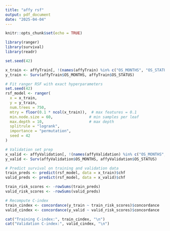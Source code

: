 ```yaml
---
title: "affy rsf"
output: pdf_document
date: "2025-04-04"
---
```


```r
knitr::opts_chunk$set(echo = TRUE)
```


```r
library(ranger)
library(survival)
library(readr)

set.seed(42)

x_train <- affyTrain[, !(names(affyTrain) %in% c("OS_MONTHS", "OS_STATUS"))]
y_train <- Surv(affyTrain$OS_MONTHS, affyTrain$OS_STATUS)

# Fit ranger RSF with exact hyperparameters
set.seed(42)
rsf_model <- ranger(
  x = x_train,
  y = y_train,
  num.trees = 750,
  mtry = floor(0.1 * ncol(x_train)),  # max features = 0.1
  min.node.size = 60,                # min samples per leaf
  max.depth = 10,                    # max depth
  splitrule = "logrank",
  importance = "permutation",
  seed = 42
)

# Validation set prep
x_valid <- affyValidation[, !(names(affyValidation) %in% c("OS_MONTHS", "OS_STATUS"))]
y_valid <- Surv(affyValidation$OS_MONTHS, affyValidation$OS_STATUS)

# Predict survival on training and validation data
train_preds <- predict(rsf_model, data = x_train)$chf
valid_preds <- predict(rsf_model, data = x_valid)$chf

train_risk_scores <- -rowSums(train_preds)
valid_risk_scores <- -rowSums(valid_preds)

# Recompute C-index
train_cindex <- concordance(y_train ~ train_risk_scores)$concordance
valid_cindex <- concordance(y_valid ~ valid_risk_scores)$concordance

cat("Training C-index:", train_cindex, "\n")
cat("Validation C-index:", valid_cindex, "\n")

```







